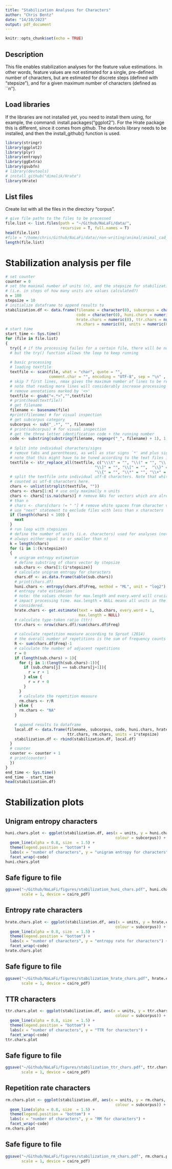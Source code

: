 ```yaml
---
title: "Stabilization Analyses for Characters"
author: "Chris Bentz"
date: "14/10/2023"
output: pdf_document
---
```


```r
knitr::opts_chunk$set(echo = TRUE)
```
## Description
This file enables stabilization analyses for the feature value estimations. In other words, feature values are not estimated for a single, pre-defined number of characters, but are estimated for discrete steps (defined with "stepsize"), and for a given maximum number of characters (defined as ``n'').

## Load libraries
If the libraries are not installed yet, you need to install them using, for example, the command: install.packages("ggplot2"). For the Hrate package this is different, since it comes from github. The devtools library needs to be installed, and then the install_github() function is used.
```r
library(stringr)
library(ggplot2)
library(plyr)
library(entropy)
library(ggExtra)
library(gsubfn)
# library(devtools)
# install_github("dimalik/Hrate")
library(Hrate)
```

## List files
Create list with all the files in the directory "corpus". 
```r
# give file paths to the files to be processed
file.list <- list.files(path = "~/Github/NaLaFi/data/", 
                        recursive = T, full.names = T)
head(file.list)
#file = "/home/chris/Github/NaLaFi/data//non-writing/animal/animal_cad_0002.txt"
length(file.list)
```

# Stabilization analysis per file
```r
# set counter
counter = 0
# set the maximal number of units (n), and the stepsize for stabilization analysis
# (i.e. in steps of how many units are values calculated?)
n = 100
stepsize = 10
# initialize dataframe to append results to
stabilization.df <- data.frame(filename = character(0), subcorpus = character(0), 
                               code = character(0), huni.chars = numeric (0), 
                               hrate.chars = numeric(0), ttr.chars = numeric(0), 
                               rm.chars = numeric(0), units = numeric(0)) 
# start time
start_time <- Sys.time()
for (file in file.list) 
{
  try({ # if the processing failes for a certain file, there will be no output for this file,
  # but the try() function allows the loop to keep running  
  
  # basic processing
  # loading textfile
  textfile <- scan(file, what = "char", quote = "", 
                   comment.char = "", encoding = "UTF-8", sep = "\n" , skip = 7, nmax = 20) 
  # skip 7 first lines, nmax gives the maximum number of lines to be read,
  # note that reading more lines will considerably increase processing time.
  # remove annotations marked by '<>'
  textfile <- gsub("<.*>","",textfile) 
  # print(head(textfile))
  # get filename
  filename <- basename(file) 
  #print(filename) # for visual inspection
  # get subcorpus category
  subcorpus <- sub("_.*", "", filename)
  # print(subcorpus) # for visual inspection
  # get the three letter identification code + the running number
  code <- substring(substring(filename, regexpr("_", filename) + 1), 1, 8)
  
  # Split into individual characters/signs 
  # remove tabs and parentheses, as well as star signs `*' and plus signs `+´
  # note that this might have to be tuned according to the text files included
  textfile <- str_replace_all(textfile, c("\\\t" = "", "\\(" = "", "\\)" = "", 
                                       "\\]" = "", "\\[" = "",  "\\}" = "", 
                                       "\\{" = "", "\\*" = "", "\\+" = ""))
  # split the textfile into individual utf-8 characters. Note that white spaces are
  # counted as utf-8 characters here.
  chars <- unlist(strsplit(textfile, ""))
  chars <- chars[1:n] # use only maximally n units
  chars <- chars[!is.na(chars)] # remove NAs for vectors which are already shorter
  # than n
  # chars <- chars[chars != " "] # remove white spaces from character vector
  # use "next" statement to exclude files with less than x characters
  if (length(chars) < 100) {
    next
  }
  # run loop with stepsizes
  # define the number of units (i.e. characters) used for analyses (note that k is      
  # always either equal to or smaller than n)
  k = length(chars)
  for (i in 1:(k/stepsize))
  {  
    # unigram entropy estimation
    # define substring of chars vector by stepsize
    sub.chars <- chars[1:(i*stepsize)]
    # calculate unigram entropy for characters
    chars.df <- as.data.frame(table(sub.chars))
    # print(chars.df)
    huni.chars <- entropy(chars.df$Freq, method = "ML", unit = "log2")
    # entropy rate estimation
    # note: the values chosen for max.length and every.word will crucially 
    # impact processing time. max.length = NULL means all units in the file are     
    # considered.
    hrate.chars <- get.estimate(text = sub.chars, every.word = 1, 
                                max.length = NULL)  
    # calculate type-token ratio (ttr)
    ttr.chars <- nrow(chars.df)/sum(chars.df$Freq)
    
    # calculate repetition measure according to Sproat (2014)
    # the overall number of repetitions is the sum of frequency counts minus 1. 
    R <- sum(chars.df$Freq)-1 
    # calculate the number of adjacent repetitions
    r = 0
    if (length(sub.chars) > 1){
      for (j in 1:(length(sub.chars)-1)){
        if (sub.chars[j] == sub.chars[j+1]){
          r = r + 1
        } else {
          r = r + 0
        }
      }
      # calculate the repetition measure
      rm.chars <- r/R
    } else {
      rm.chars <- "NA"  
    }
    
    # append results to dataframe
    local.df <- data.frame(filename, subcorpus, code, huni.chars, hrate.chars, 
                           ttr.chars, rm.chars, units = i*stepsize)
    stabilization.df <- rbind(stabilization.df, local.df)
  }
  # counter
  counter <- counter + 1
  # print(counter)
  })
}
end_time <- Sys.time()
end_time - start_time
head(stabilization.df)
```

# Stabilization plots

## Unigram entropy characters
```r
huni.chars.plot <- ggplot(stabilization.df, aes(x = units, y = huni.chars,
                                                colour = subcorpus)) + 
  geom_line(alpha = 0.8, size  = 1.5) +
  theme(legend.position = "bottom") +
  labs(x = "number of characters", y = "unigram entropy for characters") +
  facet_wrap(~code)
huni.chars.plot
```

## Safe figure to file
```r
ggsave("~/Github/NaLaFi/figures/stabilization_huni_chars.pdf", huni.chars.plot, dpi = 300, 
       scale = 1, device = cairo_pdf)
```

## Entropy rate characters
```r
hrate.chars.plot <- ggplot(stabilization.df, aes(x = units, y = hrate.chars,
                                                colour = subcorpus)) + 
  geom_line(alpha = 0.8, size  = 1.5) +
  theme(legend.position = "bottom") +
  labs(x = "number of characters", y = "entropy rate for characters") + 
  facet_wrap(~code)
hrate.chars.plot
```

## Safe figure to file
```r
ggsave("~/Github/NaLaFi/figures/stabilization_hrate_chars.pdf", hrate.chars.plot, dpi = 300, 
       scale = 1, device = cairo_pdf)
```

## TTR characters
```r
ttr.chars.plot <- ggplot(stabilization.df, aes(x = units, y = ttr.chars,
                                                colour = subcorpus)) + 
  geom_line(alpha = 0.8, size  = 1.5) +
  theme(legend.position = "bottom") +
  labs(x = "number of characters", y = "TTR for characters") +
  facet_wrap(~code)
ttr.chars.plot
```

## Safe figure to file
```r
ggsave("~/Github/NaLaFi/figures/stabilization_ttr_chars.pdf", ttr.chars.plot, dpi = 300, 
       scale = 1, device = cairo_pdf)
```

## Repetition rate characters
```r
rm.chars.plot <- ggplot(stabilization.df, aes(x = units, y = rm.chars,
                                                colour = subcorpus)) + 
  geom_line(alpha = 0.8, size  = 1.5) +
  theme(legend.position = "bottom") +
  labs(x = "number of characters", y = "RM for characters") +
  facet_wrap(~code)
rm.chars.plot
```

## Safe figure to file
```r
ggsave("~/Github/NaLaFi/figures/stabilization_rm_chars.pdf", rm.chars.plot, dpi = 300, 
       scale = 1, device = cairo_pdf)
```